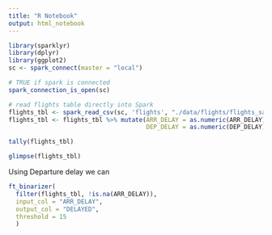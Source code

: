 ```yaml
---
title: "R Notebook"
output: html_notebook
---
```



```r
library(sparklyr)
library(dplyr)
library(ggplot2)
sc <- spark_connect(master = "local")

# TRUE if spark is connected 
spark_connection_is_open(sc)
```


```r
# read flights table directly into Spark
flights_tbl <- spark_read_csv(sc, 'flights', "./data/flights/flights_sample.csv")
flights_tbl <- flights_tbl %>% mutate(ARR_DELAY = as.numeric(ARR_DELAY), ARR_TIME = as.numeric(ARR_TIME), 
                                      DEP_DELAY = as.numeric(DEP_DELAY), DEP_TIME = as.numeric(DEP_TIME) )

tally(flights_tbl)
``` 


```r
glimpse(flights_tbl)
```

Using Departure delay we can
```r
ft_binarizer(
  filter(flights_tbl, !is.na(ARR_DELAY)),
  input_col = "ARR_DELAY",
  output_col = "DELAYED",
  threshold = 15
  )
```
